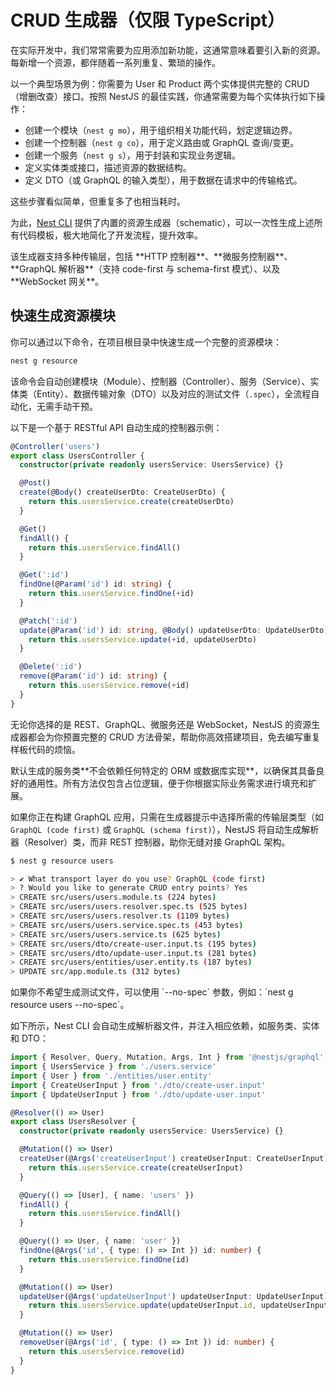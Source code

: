 # CRUD 生成器（仅限 TypeScript）

在实际开发中，我们常常需要为应用添加新功能，这通常意味着要引入新的资源。每新增一个资源，都伴随着一系列重复、繁琐的操作。

以一个典型场景为例：你需要为 User 和 Product 两个实体提供完整的 CRUD（增删改查）接口。按照 NestJS 的最佳实践，你通常需要为每个实体执行如下操作：

- 创建一个模块（`nest g mo`），用于组织相关功能代码，划定逻辑边界。
- 创建一个控制器（`nest g co`），用于定义路由或 GraphQL 查询/变更。
- 创建一个服务（`nest g s`），用于封装和实现业务逻辑。
- 定义实体类或接口，描述资源的数据结构。
- 定义 DTO（或 GraphQL 的输入类型），用于数据在请求中的传输格式。

这些步骤看似简单，但重复多了也相当耗时。

为此，[Nest CLI](/cli/overview) 提供了内置的资源生成器（schematic），可以一次性生成上述所有代码模板，极大地简化了开发流程，提升效率。

<CalloutInfo>
  该生成器支持多种传输层，包括 **HTTP 控制器**、**微服务控制器**、**GraphQL
  解析器**（支持 code-first 与 schema-first 模式）、以及 **WebSocket 网关**。
</CalloutInfo>

## 快速生成资源模块

你可以通过以下命令，在项目根目录中快速生成一个完整的资源模块：

```bash
nest g resource
```

该命令会自动创建模块（Module）、控制器（Controller）、服务（Service）、实体类（Entity）、数据传输对象（DTO）以及对应的测试文件（`.spec`），全流程自动化，无需手动干预。

以下是一个基于 RESTful API 自动生成的控制器示例：

```ts
@Controller('users')
export class UsersController {
  constructor(private readonly usersService: UsersService) {}

  @Post()
  create(@Body() createUserDto: CreateUserDto) {
    return this.usersService.create(createUserDto)
  }

  @Get()
  findAll() {
    return this.usersService.findAll()
  }

  @Get(':id')
  findOne(@Param('id') id: string) {
    return this.usersService.findOne(+id)
  }

  @Patch(':id')
  update(@Param('id') id: string, @Body() updateUserDto: UpdateUserDto) {
    return this.usersService.update(+id, updateUserDto)
  }

  @Delete(':id')
  remove(@Param('id') id: string) {
    return this.usersService.remove(+id)
  }
}
```

无论你选择的是 REST、GraphQL、微服务还是 WebSocket，NestJS 的资源生成器都会为你预置完整的 CRUD 方法骨架，帮助你高效搭建项目，免去编写重复样板代码的烦恼。

<CalloutInfo type="warning">
  默认生成的服务类**不会依赖任何特定的 ORM
  或数据库实现**，以确保其具备良好的通用性。所有方法仅包含占位逻辑，便于你根据实际业务需求进行填充和扩展。
</CalloutInfo>

如果你正在构建 GraphQL 应用，只需在生成器提示中选择所需的传输层类型（如 `GraphQL (code first)` 或 `GraphQL (schema first)`），NestJS 将自动生成解析器（Resolver）类，而非 REST 控制器，助你无缝对接 GraphQL 架构。

```bash
$ nest g resource users

> ✔ What transport layer do you use? GraphQL (code first)
> ? Would you like to generate CRUD entry points? Yes
> CREATE src/users/users.module.ts (224 bytes)
> CREATE src/users/users.resolver.spec.ts (525 bytes)
> CREATE src/users/users.resolver.ts (1109 bytes)
> CREATE src/users/users.service.spec.ts (453 bytes)
> CREATE src/users/users.service.ts (625 bytes)
> CREATE src/users/dto/create-user.input.ts (195 bytes)
> CREATE src/users/dto/update-user.input.ts (281 bytes)
> CREATE src/users/entities/user.entity.ts (187 bytes)
> UPDATE src/app.module.ts (312 bytes)
```

<CalloutInfo>
  如果你不希望生成测试文件，可以使用 `--no-spec` 参数，例如：`nest g resource
  users --no-spec`。
</CalloutInfo>

如下所示，Nest CLI 会自动生成解析器文件，并注入相应依赖，如服务类、实体和 DTO：

```ts
import { Resolver, Query, Mutation, Args, Int } from '@nestjs/graphql'
import { UsersService } from './users.service'
import { User } from './entities/user.entity'
import { CreateUserInput } from './dto/create-user.input'
import { UpdateUserInput } from './dto/update-user.input'

@Resolver(() => User)
export class UsersResolver {
  constructor(private readonly usersService: UsersService) {}

  @Mutation(() => User)
  createUser(@Args('createUserInput') createUserInput: CreateUserInput) {
    return this.usersService.create(createUserInput)
  }

  @Query(() => [User], { name: 'users' })
  findAll() {
    return this.usersService.findAll()
  }

  @Query(() => User, { name: 'user' })
  findOne(@Args('id', { type: () => Int }) id: number) {
    return this.usersService.findOne(id)
  }

  @Mutation(() => User)
  updateUser(@Args('updateUserInput') updateUserInput: UpdateUserInput) {
    return this.usersService.update(updateUserInput.id, updateUserInput)
  }

  @Mutation(() => User)
  removeUser(@Args('id', { type: () => Int }) id: number) {
    return this.usersService.remove(id)
  }
}
```
